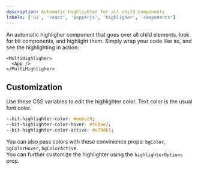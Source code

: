 ```yaml
---
description: Automatic highlighter for all child components
labels: ['ui', 'react', 'popperjs', 'highligher', 'components']
---
```


An automatic highligher component that goes over all child elements, look for bit components, and highlight them.
Simply wrap your code like so, and see the highlighting in action:

```tsx
<MultiHighligher>
  <App />
</MultiHighligher>
```

## Customization

Use these CSS variables to edit the highlighter color. Text color is the usual font color.

```css
--bit-highlighter-color: #eebcc9;
--bit-highlighter-color-hover: #f6dae2;
--bit-highlighter-color-active: #e79db1;
```

You can also pass colors with these convinience props: `bgColor`, `bgColorHover`, `bgColorActive`.  
You can further customize the highlighter using the `highlighterOptions` prop.
